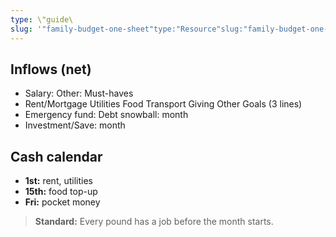 ```yaml
---
type: \"guide\
slug: '"family-budget-one-sheet"type:"Resource"slug:"family-budget-one-sheet"readTime:""'
---
```


## Inflows (net)

- Salary: Other: Must-haves
- Rent/Mortgage Utilities Food Transport Giving Other Goals (3 lines)
- Emergency fund: Debt snowball: month
- Investment/Save: month

## Cash calendar

- **1st:** rent, utilities
- **15th:** food top-up
- **Fri:** pocket money

> **Standard:** Every pound has a job before the month starts.

